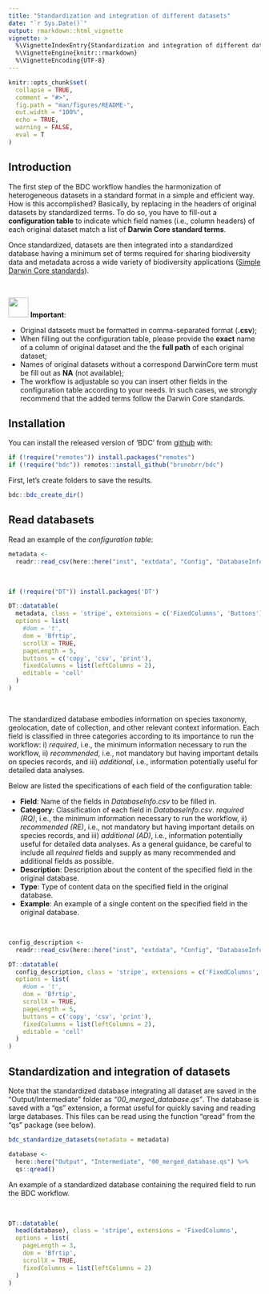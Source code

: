 ---
title: "Standardization and integration of different datasets"
date: "`r Sys.Date()`"
output: rmarkdown::html_vignette
vignette: >
  %\VignetteIndexEntry{Standardization and integration of different datasets}
  %\VignetteEngine{knitr::rmarkdown}
  %\VignetteEncoding{UTF-8}
---

```{r, include = FALSE}
knitr::opts_chunk$set(
  collapse = TRUE,
  comment = "#>",
  fig.path = "man/figures/README-",
  out.width = "100%",
  echo = TRUE,
  warning = FALSE,
  eval = T
)
```

## Introduction

The first step of the BDC workflow handles the harmonization of heterogeneous datasets in a standard format in a simple and efficient way. How is this accomplished? Basically, by replacing in the headers of original datasets by standardized terms. To do so, you have to fill-out a **configuration table** to indicate which field names (i.e., column headers) of each original dataset match a list of **Darwin Core standard terms**.

Once standardized, datasets are then integrated into a standardized database having a minimum set of terms required for sharing biodiversity data and metadata across a wide variety of biodiversity applications ([Simple Darwin Core standards](https://dwc.tdwg.org/terms/)).

<br/>

<img src="https://img.icons8.com/windows/96/000000/box-important--v1.png" width="40"/> **Important**:

- Original datasets must be formatted in comma-separated format (**.csv**);
- When filling out the configuration table, please provide the **exact** name of a column of original dataset and the the **full path** of each original dataset;
- Names of original datasets without a correspond DarwinCore term must be fill out as **NA** (not available);
- The workflow is adjustable so you can insert other fields in the configuration table according to your needs. In such cases, we strongly recommend that the added terms follow the Darwin Core standards.


## Installation

You can install the released version of 'BDC' from [github](https://github.com/brunobrr/bdc) with:

```{r, message=FALSE, warning=FALSE}
if (!require("remotes")) install.packages("remotes")
if (!require("bdc")) remotes::install_github("brunobrr/bdc")
```


First, let's create folders to save the results.
```{r}
bdc::bdc_create_dir()
```


## Read databasets

Read an example of the *configuration table*:

```{r message=FALSE, warning=FALSE, eval=TRUE}
metadata <-
  readr::read_csv(here::here("inst", "extdata", "Config", "DatabaseInfo.csv"))
```

<br/>

```{r echo = FALSE, message=FALSE, warning=FALSE, eval=TRUE}
if (!require("DT")) install.packages('DT')

DT::datatable(
  metadata, class = 'stripe', extensions = c('FixedColumns', 'Buttons'),
  options = list(
    #dom = 't',
    dom = 'Bfrtip',
    scrollX = TRUE,
    pageLength = 5,
    buttons = c('copy', 'csv', 'print'),
    fixedColumns = list(leftColumns = 2),
    editable = 'cell'
  )
)
```

<br/>

The standardized database embodies information on species taxonomy, geolocation, date of collection, and other relevant context information. Each field is classified in three categories according to its importance to run the workflow: i) *required*, i.e., the minimum information necessary to run the workflow, ii) *recommended*, i.e., not mandatory but having important details on species records, and iii) *additional*, i.e., information potentially useful for detailed data analyses.

Below are listed the specifications of each field of the configuration table:

- **Field**: Name of the fields in *DatabaseInfo.csv* to be filled in.
- **Category**: Classification of each field in *DatabaseInfo.csv*. *required (RQ)*, i.e., the minimum information necessary to run the workflow, ii) *recommended (RE)*, i.e., not mandatory but having important details on species records, and iii) *additional (AD)*, i.e., information potentially useful for detailed data analyses. As a general guidance, be careful to include all *required* fields and supply as many recommended and additional fields as possible.
- **Description**: Description about the content of the specified field in the original database.
- **Type**: Type of content data on the specified field in the original database.
- **Example**: An example of a single content on the specified field in the original database.

<br/>

```{r echo=F, message=FALSE, warning=FALSE}
config_description <-
  readr::read_csv(here::here("inst", "extdata", "Config", "DatabaseInfo_description.csv"))

DT::datatable(
  config_description, class = 'stripe', extensions = c('FixedColumns', 'Buttons'),
  options = list(
    #dom = 't',
    dom = 'Bfrtip',
    scrollX = TRUE,
    pageLength = 5,
    buttons = c('copy', 'csv', 'print'),
    fixedColumns = list(leftColumns = 2),
    editable = 'cell'
  )
)
```


## Standardization and integration of datasets

Note that the standardized database integrating all dataset are saved in the "Output/Intermediate" folder as *"00_merged_database.qs"*. The database is saved with a "qs" extension, a format useful for quickly saving and reading large databases. This files can be read using the function "qread" from the "qs" package (see below).

```{r message=F, warning=F}
bdc_standardize_datasets(metadata = metadata)
```

```{r message=F, warning=F}
database <-
  here::here("Output", "Intermediate", "00_merged_database.qs") %>%
  qs::qread()
```


An example of a standardized database containing the required field to run the BDC workflow.

<br/>

```{r echo=F, message=FALSE, warning=FALSE}
DT::datatable(
  head(database), class = 'stripe', extensions = 'FixedColumns',
  options = list(
    pageLength = 3,
    dom = 'Bfrtip',
    scrollX = TRUE,
    fixedColumns = list(leftColumns = 2)
  )
)
```
